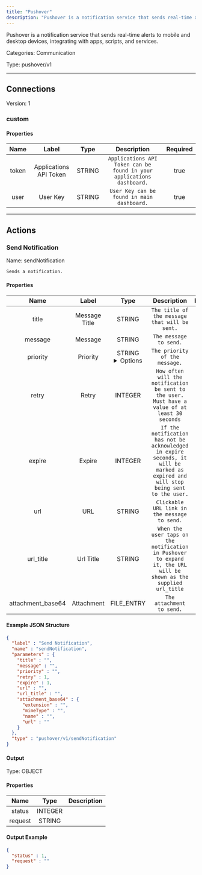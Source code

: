 ```yaml
---
title: "Pushover"
description: "Pushover is a notification service that sends real-time alerts to mobile and desktop devices, integrating with apps, scripts, and services."
---
```


Pushover is a notification service that sends real-time alerts to mobile and desktop devices, integrating with apps, scripts, and services.


Categories: Communication


Type: pushover/v1

<hr />



## Connections

Version: 1


### custom

#### Properties

|      Name       |      Label     |     Type     |     Description     | Required |
|:---------------:|:--------------:|:------------:|:-------------------:|:--------:|
| token | Applications API Token | STRING | `Applications API Token can be found in your applications dashboard.` | true |
| user | User Key | STRING | `User Key can be found in main dashboard.` | true |





<hr />



## Actions


### Send Notification
Name: sendNotification

`Sends a notification.`

#### Properties

|      Name       |      Label     |     Type     |     Description     | Required |
|:---------------:|:--------------:|:------------:|:-------------------:|:--------:|
| title | Message Title | STRING | `The title of the message that will be sent.` | false |
| message | Message | STRING | `The message to send.` | true |
| priority | Priority | STRING <details> <summary> Options </summary> -2, -1, 0, 1, 2 </details> | `The priority of the message.` | false |
| retry | Retry | INTEGER | `How often will the notification be sent to the user. Must have a value of at least 30 seconds` | true |
| expire | Expire | INTEGER | `If the notification has not be acknowledged in expire seconds, it will be marked as expired and will stop being sent to the user.` | true |
| url | URL | STRING | `Clickable URL link in the message to send.` | false |
| url_title | Url Title | STRING | `When the user taps on the notification in Pushover to expand it, the URL will be shown as the supplied url_title` | false |
| attachment_base64 | Attachment | FILE_ENTRY | `The attachment to send.` | false |

#### Example JSON Structure
```json
{
  "label" : "Send Notification",
  "name" : "sendNotification",
  "parameters" : {
    "title" : "",
    "message" : "",
    "priority" : "",
    "retry" : 1,
    "expire" : 1,
    "url" : "",
    "url_title" : "",
    "attachment_base64" : {
      "extension" : "",
      "mimeType" : "",
      "name" : "",
      "url" : ""
    }
  },
  "type" : "pushover/v1/sendNotification"
}
```

#### Output



Type: OBJECT


#### Properties

|     Name     |     Type     |     Description     |
|:------------:|:------------:|:-------------------:|
| status | INTEGER |  |
| request | STRING |  |




#### Output Example
```json
{
  "status" : 1,
  "request" : ""
}
```




